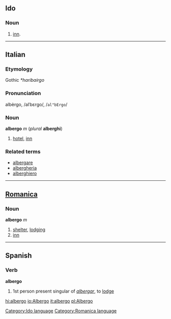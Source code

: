 ==Ido==
===Noun===
# [[inn]].

[[Category:Ido language]]
----

==Italian==
===Etymology===
Gothic ''*haribaírgo''
===Pronunciation===
albèrgo, /alˈbɛrgo/, /<tt>al"bErgo</tt>/
===Noun===
'''albergo''' ''m'' (''plural'' '''alberghi''')

# [[hotel]], [[inn]]

===Related terms===
*[[albergare]]
*[[albergheria]]
*[[alberghiero]]

----
==[[Romanica]]==
[[Category:Romanica language]]
===Noun===
'''albergo''' ''m''

# [[shelter]], [[lodging]]
# [[inn]]
----
==Spanish==
===Verb===
'''albergo'''

# 1st person present singular of ''[[albergar]]'', to [[lodge]]

<!-- i'm sure it's also a noun but don't have a useful dictionary handy -->

[[hi:albergo]]
[[io:Albergo]]
[[it:albergo]]
[[pl:Albergo]]